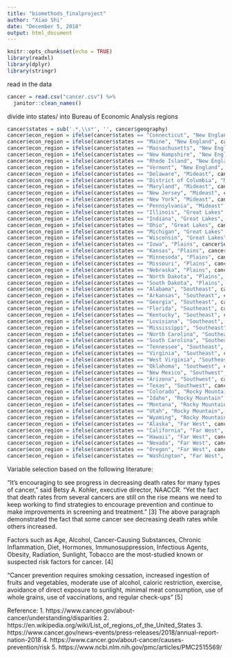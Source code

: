 ```yaml
---
title: "biomethods_finalproject"
author: "Xiao Shi"
date: "December 5, 2018"
output: html_document
---
```


```r
knitr::opts_chunk$set(echo = TRUE)
library(readxl)
library(dplyr)
library(stringr)
```

read in the data
```r
cancer = read.csv("cancer.csv") %>%
  janitor::clean_names()
```
divide into states/ into Bureau of Economic Analysis regions
```r
cancer$states = sub('.*,\\s*', '', cancer$geography)
cancer$econ_region = ifelse(cancer$states == "Connecticut", "New England", cancer$econ_region) 
cancer$econ_region = ifelse(cancer$states == "Maine", "New England", cancer$econ_region) 
cancer$econ_region = ifelse(cancer$states == "Massachusetts", "New England", cancer$econ_region) 
cancer$econ_region = ifelse(cancer$states == "New Hampshire", "New England", cancer$econ_region) 
cancer$econ_region = ifelse(cancer$states == "Rhode Island", "New England", cancer$econ_region) 
cancer$econ_region = ifelse(cancer$states == "Vermont", "New England", cancer$econ_region) 
cancer$econ_region = ifelse(cancer$states == "Delaware", "Mideast", cancer$econ_region) 
cancer$econ_region = ifelse(cancer$states == "District of Columbia", "Mideast", cancer$econ_region) 
cancer$econ_region = ifelse(cancer$states == "Maryland", "Mideast", cancer$econ_region) 
cancer$econ_region = ifelse(cancer$states == "New Jersey", "Mideast", cancer$econ_region) 
cancer$econ_region = ifelse(cancer$states == "New York", "Mideast", cancer$econ_region) 
cancer$econ_region = ifelse(cancer$states == "Pennsylvania", "Mideast", cancer$econ_region) 
cancer$econ_region = ifelse(cancer$states == "Illinois", "Great Lakes", cancer$econ_region) 
cancer$econ_region = ifelse(cancer$states == "Indiana", "Great Lakes", cancer$econ_region) 
cancer$econ_region = ifelse(cancer$states == "Ohio", "Great Lakes", cancer$econ_region) 
cancer$econ_region = ifelse(cancer$states == "Michigan", "Great Lakes", cancer$econ_region) 
cancer$econ_region = ifelse(cancer$states == "Wisconsin", "Great Lakes", cancer$econ_region) 
cancer$econ_region = ifelse(cancer$states == "Iowa", "Plains", cancer$econ_region) 
cancer$econ_region = ifelse(cancer$states == "Kansas", "Plains", cancer$econ_region) 
cancer$econ_region = ifelse(cancer$states == "Minnesoda", "Plains", cancer$econ_region) 
cancer$econ_region = ifelse(cancer$states == "Missouri", "Plains", cancer$econ_region) 
cancer$econ_region = ifelse(cancer$states == "Nebraska", "Plains", cancer$econ_region) 
cancer$econ_region = ifelse(cancer$states == "North Dakota", "Plains", cancer$econ_region) 
cancer$econ_region = ifelse(cancer$states == "South Dakota", "Plains", cancer$econ_region) 
cancer$econ_region = ifelse(cancer$states == "Alabama", "Southeast", cancer$econ_region) 
cancer$econ_region = ifelse(cancer$states == "Arkansas", "Southeast", cancer$econ_region) 
cancer$econ_region = ifelse(cancer$states == "Georgia", "Southeast", cancer$econ_region) 
cancer$econ_region = ifelse(cancer$states == "Florida", "Southeast", cancer$econ_region) 
cancer$econ_region = ifelse(cancer$states == "Kentucky", "Southeast", cancer$econ_region) 
cancer$econ_region = ifelse(cancer$states == "Louisiana", "Southeast", cancer$econ_region) 
cancer$econ_region = ifelse(cancer$states == "Mississippi", "Southeast", cancer$econ_region) 
cancer$econ_region = ifelse(cancer$states == "North Carolina", "Southeast", cancer$econ_region) 
cancer$econ_region = ifelse(cancer$states == "South Carolina", "Southeast", cancer$econ_region) 
cancer$econ_region = ifelse(cancer$states == "Tennessee", "Southeast", cancer$econ_region) 
cancer$econ_region = ifelse(cancer$states == "Virginia", "Southeast", cancer$econ_region) 
cancer$econ_region = ifelse(cancer$states == "West Virginia", "Southeast", cancer$econ_region) 
cancer$econ_region = ifelse(cancer$states == "Oklahoma", "Southwest", cancer$econ_region) 
cancer$econ_region = ifelse(cancer$states == "New Mexico", "Southwest", cancer$econ_region) 
cancer$econ_region = ifelse(cancer$states == "Arizona", "Southwest", cancer$econ_region) 
cancer$econ_region = ifelse(cancer$states == "Texas", "Southwest", cancer$econ_region) 
cancer$econ_region = ifelse(cancer$states == "Colorado", "Rocky Mountain", cancer$econ_region) 
cancer$econ_region = ifelse(cancer$states == "Idaho", "Rocky Mountain", cancer$econ_region) 
cancer$econ_region = ifelse(cancer$states == "Montana", "Rocky Mountain", cancer$econ_region) 
cancer$econ_region = ifelse(cancer$states == "Utah", "Rocky Mountain", cancer$econ_region) 
cancer$econ_region = ifelse(cancer$states == "Wyoming", "Rocky Mountain", cancer$econ_region) 
cancer$econ_region = ifelse(cancer$states == "Alaska", "Far West", cancer$econ_region) 
cancer$econ_region = ifelse(cancer$states == "California", "Far West", cancer$econ_region) 
cancer$econ_region = ifelse(cancer$states == "Hawaii", "Far West", cancer$econ_region) 
cancer$econ_region = ifelse(cancer$states == "Nevada", "Far West", cancer$econ_region) 
cancer$econ_region = ifelse(cancer$states == "Oregon", "Far West", cancer$econ_region) 
cancer$econ_region = ifelse(cancer$states == "Washington", "Far West", cancer$econ_region) 


```
Variable selection based on the following literature:

“It’s encouraging to see progress in decreasing death rates for many types of cancer,” said Betsy A. Kohler, executive director, NAACCR. “Yet the fact that death rates from several cancers are still on the rise means we need to keep working to find strategies to encourage prevention and continue to make improvements in screening and treatment.” [3]
The above paragraph demonstrated the fact that some cancer see decreasing death rates while others increased.

Factors such as Age, Alcohol, Cancer-Causing Substances, Chronic Inflammation, Diet, Hormones, Immunosuppression, Infectious Agents, Obesity, Radiation, Sunlight, Tobacco are the most-studied known or suspected risk factors for cancer. [4]

"Cancer prevention requires smoking cessation, increased ingestion of fruits and vegetables, moderate use of alcohol, caloric restriction, exercise, avoidance of direct exposure to sunlight, minimal meat consumption, use of whole grains, use of vaccinations, and regular check-ups" [5]

Reference:
1. https://www.cancer.gov/about-cancer/understanding/disparities
2. https://en.wikipedia.org/wiki/List_of_regions_of_the_United_States
3. https://www.cancer.gov/news-events/press-releases/2018/annual-report-nation-2018
4. https://www.cancer.gov/about-cancer/causes-prevention/risk
5. https://www.ncbi.nlm.nih.gov/pmc/articles/PMC2515569/